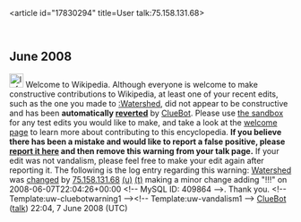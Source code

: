 <article id="17830294" title=User talk:75.158.131.68>
	<talkpage id="17830294" title="User talk:75.158.131.68">


== June 2008 ==
[[Image:Information.svg|left|25px]] Welcome to Wikipedia. Although everyone is welcome to make constructive contributions to Wikipedia, at least one of your recent edits, such as the one you made to [[:Watershed]], did not appear to be constructive and has been '''automatically [[Help:Reverting|reverted]]''' by [[User:ClueBot|ClueBot]].  Please use [[Wikipedia:Sandbox|the sandbox]] for any test edits you would like to make, and take a look at the [[Wikipedia:Introduction|welcome page]] to learn more about contributing to this encyclopedia.  '''If you believe there has been a mistake and would like to report a false positive, please [[User:ClueBot/FalsePositives|report it here]] and then remove this warning from your talk page.'''  If your edit was not vandalism, please feel free to make your edit again after reporting it. The following is the log entry regarding this warning: [[Watershed]] was [http://en.wikipedia.org/w/index.php?title=Watershed&amp;diff=217832249&amp;oldid=217177543 changed] by [[Special:Contributions/75.158.131.68|75.158.131.68]] [[User:75.158.131.68|(u)]] [[User talk:75.158.131.68|(t)]] making a minor change adding &quot;!!!&quot; on 2008-06-07T22:04:26+00:00 &lt;!-- MySQL ID: 409864 --&gt;. Thank you. &lt;!-- Template:uw-cluebotwarning1 --&gt;&lt;!-- Template:uw-vandalism1 --&gt; [[User:ClueBot|ClueBot]] ([[User talk:ClueBot|talk]]) 22:04, 7 June 2008 (UTC)
	</talkpage>
</article>